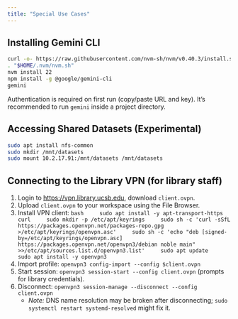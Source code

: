 ```yaml
---
title: "Special Use Cases"
---
```


## Installing Gemini CLI

```bash
curl -o- https://raw.githubusercontent.com/nvm-sh/nvm/v0.40.3/install.sh | bash
. "$HOME/.nvm/nvm.sh"
nvm install 22
npm install -g @google/gemini-cli
gemini
```

Authentication is required on first run (copy/paste URL and key). It's recommended to run `gemini` inside a project directory.

## Accessing Shared Datasets (Experimental)

```bash
sudo apt install nfs-common
sudo mkdir /mnt/datasets
sudo mount 10.2.17.91:/mnt/datasets /mnt/datasets
```

## Connecting to the Library VPN (for library staff)

1.  Login to <https://vpn.library.ucsb.edu>, download `client.ovpn`.
2.  Upload `client.ovpn` to your workspace using the File Browser.
3.  Install VPN client:
    ```bash
    sudo apt install -y apt-transport-https curl
    sudo mkdir -p /etc/apt/keyrings
    sudo sh -c 'curl -sSfL https://packages.openvpn.net/packages-repo.gpg >/etc/apt/keyrings/openvpn.asc'
    sudo sh -c 'echo "deb [signed-by=/etc/apt/keyrings/openvpn.asc] https://packages.openvpn.net/openvpn3/debian noble main" >>/etc/apt/sources.list.d/openvpn3.list'
    sudo apt update
    sudo apt install -y openvpn3
    ```
4.  Import profile: `openvpn3 config-import --config $client.ovpn`
5.  Start session: `openvpn3 session-start --config client.ovpn` (prompts for library credentials).
6.  Disconnect: `openvpn3 session-manage --disconnect --config client.ovpn`
    *   *Note:* DNS name resolution may be broken after disconnecting; `sudo systemctl restart systemd-resolved` might fix it.
